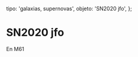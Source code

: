 
  tipo: 'galaxias, supernovas',
  objeto: 'SN2020 jfo',
};

# SN2020 jfo

En M61

<Imagen
  src="registro/sn2020-jfo_20200517_sn2020jfo._20200517.jpg"
  fecha="20200517"
/>